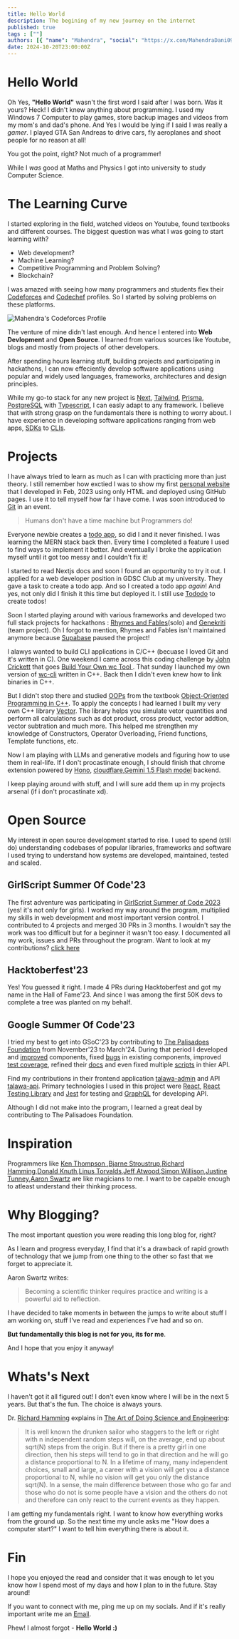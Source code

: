 ```yaml
---
title: Hello World
description: The begining of my new journey on the internet
published: true
tags : [""]
authors: [{ "name": "Mahendra", "social": "https://x.com/MahendraDani09" }]
date: 2024-10-20T23:00:00Z
---
```


# Hello World

Oh Yes, **"Hello World"** wasn't the first word I said after I was born. Was it yours?
Heck! I didn't knew anything about programming. I used my Windows 7 Computer to play games, store backup images and videos from my mom's and dad's phone. And Yes I would be lying if I said I was really a _gamer_. I played GTA San Andreas to drive cars, fly aeroplanes and shoot people for no reason at all!

You got the point, right? Not much of a programmer!

While I _was_ good at Maths and Physics I got into university to study Computer Science.

# The Learning Curve

I started exploring in the field, watched videos on Youtube, found textbooks and different courses. The biggest question was what I was going to start learning with?
- Web development?
- Machine Learning?
- Competitive Programming and Problem Solving?
- Blockchain?

I was amazed with seeing how many programmers and students flex their [Codeforces](https://codeforces.com/) and [Codechef](https://codechef.com/) profiles. So I started by solving problems on these platforms.

<div className="overflow-auto">
<img src="/static/blogs/codeforces-2.png" alt="Mahendra's Codeforces Profile" className="w-full my-4"/>
</div>


The venture of mine didn't last enough. And hence I entered into **Web Devlopment** and **Open Source**. I learned from various sources like Youtube, blogs and mostly from projects of other developers.

After spending hours learning stuff, building projects and participating in hackathons, I can now effeciently develop software applications using popular and widely used languages, frameworks, architectures and design principles.

While my go-to stack for any new project is [Next](https://nextjs.org/), [Tailwind](https://tailwindcss.com/), [Prisma](https://www.prisma.io/), [PostgreSQL](https://www.postgresql.org/) with [Typescript](https://www.typescriptlang.org/), I can easly adapt to any framework. I believe that with strong grasp on the fundamentals there is nothing to worry about.
I have experience in developing software applications ranging from web apps, [SDKs](https://en.wikipedia.org/wiki/Software_development_kit) to [CLIs](https://en.wikipedia.org/wiki/Command-line_interface). 

# Projects

I have always tried to learn as much as I can with practicing more than just theory. I still remember how exctied I was to show my first [personal website](https://mahendradani.github.io/Mahendra-Dani-s-Portfolio-Website/) that I developed in Feb, 2023 using only HTML and deployed using GitHub pages. I use it to tell myself how far I have come.
I was soon introduced to [Git](https://git-scm.com/) in an event.

> Humans don't have a time machine but Programmers do!

Everyone newbie creates a [todo app](https://github.com/MahendraDani/TODO), so did I and it never finished. I was learning the MERN stack back then. Every time I completed a feature I used to find ways to implement it better. And eventually I broke the application myself until it got too messy and I couldn't fix it!

I started to read Nextjs docs and soon I found an opportunity to try it out. I applied for a web developer position in GDSC Club at my university. They gave a task to create a todo app. And so I created a todo app *again*! And yes, not only did I finish it this time but deployed it. I still use [Tododo](https://tododo-pi.vercel.app/) to create todos! 

Soon I started playing around with various frameworks and developed two full stack projects for hackathons : [Rhymes and Fables](https://rhymes-and-fables.vercel.app/)(solo) and [Genekriti](https://genekriti.vercel.app/) (team project).
Oh I forgot to mention, Rhymes and Fables isn't maintained anymore because [Supabase](https://supabase.com/) paused the project!

I alawys wanted to build CLI applications in C/C++ (becuase I loved Git and it's written in C). One weekend I came across this coding challenge by [John Crickett](https://www.linkedin.com/in/johncrickett/) that goes [Build Your Own wc Tool
](https://codingchallenges.fyi/challenges/challenge-wc). That sunday I launched my own version of [wc-cli](https://github.com/MahendraDani/wc-cli/) written in C++. Back then I didn't even knew how to link binaries in C++.

But I didn't stop there and studied [OOPs](https://en.wikipedia.org/wiki/Object-oriented_programming) from the textbook [Object-Oriented Programming in C++](https://www.amazon.in/Object-Oriented-Programming-Kaleidoscope-Robert-Lafore/dp/0672323087). To apply the concepts I had learned I built my very own C++ library [Vector](https://github.com/MahendraDani/vector). The library helps you simulate vetor quantities and perform all calculations such as dot product, cross product, vector addtion, vector subtration and much more.
This helped me strengthen my knowledge of Constructors, Operator Overloading, Friend functions, Template functions, etc.

Now I am playing with LLMs and generative models and figuring how to use them in real-life. If I don't procastinate enough, I should finish that chrome extension powered by [Hono](https://hono.dev/), [cloudflare](https://www.cloudflare.com/),[Gemini 1.5 Flash model](https://ai.google.dev/) backend.

I keep playing around with stuff, and I will sure add them up in my projects arsenal (if i don't procastinate xd).  

# Open Source
My interest in open source development started to rise. I used to spend (still do) understanding codebases of popular libraries, frameworks and software I used trying to understand how systems are developed, maintained, tested and scaled. 

## GirlScript Summer Of Code'23
The first adventure was participating in [GirlScript Summer of Code 2023](https://gssoc.girlscript.tech/) (yes! it's not only for girls). I worked my way around the program, multiplied my skills in web development and most important version control. I contributed to 4 projects and merged 30 PRs in 3 months. I wouldn't say the work was too difficult but for a beginner it wasn't too easy. I documented all my work, issues and PRs throughout the program. Want to look at my contributions? [click here](https://docs.google.com/document/d/1ycciFlr7JYz9tnIt1v2YYiLOkQLqvz6hsJQTcUoSrZE/edit?usp=sharing)

## Hacktoberfest'23
Yes! You guessed it right. I made 4 PRs during Hacktoberfest and got my name in the Hall of Fame'23. And since I was among the first 50K devs to complete a tree was planted on my behalf.

## Google Summer Of Code'23
I tried my best to get into GSoC'23 by contributing to [The Palisadoes Foundation](https://www.palisadoes.org/) from November'23 to March'24. During that period I developed and [improved](https://github.com/PalisadoesFoundation/talawa-admin/pull/1376) components, fixed [bugs](https://github.com/PalisadoesFoundation/talawa-admin/pull/1087) in existing components, improved [test coverage](https://github.com/PalisadoesFoundation/talawa-admin/pull/1142), refined their [docs](https://github.com/PalisadoesFoundation/talawa-admin/pull/1251) and even fixed multiple [scripts](https://github.com/PalisadoesFoundation/talawa-api/pull/1446) in thier API.

Find my contributions in their frontend application [talawa-admin](https://github.com/PalisadoesFoundation/talawa-admin/pulls?q=is%3Apr+is%3Aclosed+author%3AMahendraDani) and API [talawa-api](https://github.com/palisadoesFoundation/talawa-api/pulls?q=is%3Apr+is%3Aclosed+author%3AMahendraDani).
Primary technologies I used in this project were [React](https://react.dev/), [React Testing Library](https://testing-library.com/docs/react-testing-library/intro/) and [Jest](https://jestjs.io/) for testing and [GraphQL](https://graphql.org/) for developing API.

Although I did not make into the program, I learned a great deal by contributing to The Palisadoes Foundation.
# Inspiration
Programmers like [Ken Thompson
](https://en.wikipedia.org/wiki/Ken_Thompson),[Bjarne Stroustrup](https://en.wikipedia.org/wiki/Bjarne_Stroustrup),[Richard Hamming](https://en.wikipedia.org/wiki/Richard_Hamming),[Donald Knuth](https://en.wikipedia.org/wiki/Donald_Knuth),[Linus Torvalds](https://en.wikipedia.org/wiki/Linus_Torvalds),[Jeff Atwood](https://en.wikipedia.org/wiki/Jeff_Atwood),[Simon Willison](https://en.wikipedia.org/wiki/Simon_Willison),[Justine Tunney](https://en.wikipedia.org/wiki/Justine_Tunney),[Aaron Swartz](https://en.wikipedia.org/wiki/Aaron_Swartz) are like magicians to me. I want to be capable enough to atleast understand their thinking process.


# Why Blogging?
The most important question you were reading this long blog for, right? 

As I learn and progress everyday, I find that it's a drawback of rapid growth of technology that we jump from one thing to the other so fast that we forget to appreciate it.

Aaron Swartz writes:
> Becoming a scientific thinker requires practice and writing is a powerful aid to reflection.

I have decided to take moments in between the jumps to write about stuff I am working on, stuff I've read and experiences I've had and so on.

**But fundamentally this blog is not for you, its for me**.

And I hope that you enjoy it anyway!

# Whats's Next

I haven't got it all figured out! I don't even know where I will be in the next 5 years. But that's the fun. The choice is always yours.

Dr. [Richard Hamming](https://en.wikipedia.org/wiki/Richard_Hamming) explains in [The Art of Doing Science and Engineering](https://www.amazon.in/Art-Doing-Science-Engineering-Learning/dp/1732265178):

> It is well known the drunken sailor who staggers to the left or right with n independent random steps will, on the average, end up about sqrt(N) steps from the origin. But if there is a pretty girl in one direction, then his steps will tend to go in that direction and he will go a distance proportional to N. In a lifetime of many, many independent choices, small and large, a career with a vision will get you a distance proportional to N, while no vision will get you only the distance sqrt(N). In a sense, the main difference between those who go far and those who do not is some people have a vision and the others do not and therefore can only react to the current events as they happen.

I am getting my fundamentals right. I want to know how everything works from the ground up. So the next time my uncle asks me "How does a computer start?" I want to tell him everything there is about it. 


# Fin
I hope you enjoyed the read and consider that it was enough to let you know how I spend most of my days and how I plan to in the future.
Stay around!

If you want to connect with me, ping me up on my socials. And if it's really important write me an [Email](mailto://danimahendra0904@gmail.com).

Phew! I almost forgot - **Hello World :)**
